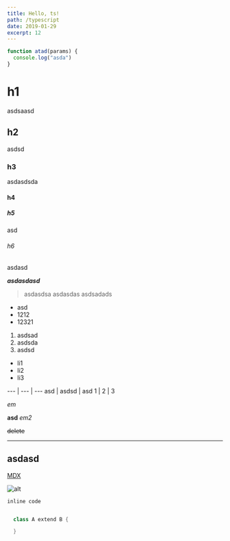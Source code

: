 ```yaml
---
title: Hello, ts!
path: /typescript
date: 2019-01-29
excerpt: 12
---
```


```javascript
function atad(params) {
  console.log("asda")
}
```

# h1

asdsaasd

## h2

asdsd

### h3

asdasdsda

#### h4

##### h5

asd

###### h6

asdasd

**_asdasdasd_**

> asdasdsa asdasdas
> asdsadads

- asd
- 1212
- 12321

1. asdsad
2. asdsda
3. asdsd

- li1
- li2
- li3

--- | --- | ---
asd | asdsd | asd
1 | 2 | 3

_em_

**asd**
_em2_

~~delete~~

---

## asdasd

[MDX](https://mdxjs.com)

![alt](https://mdx-logo.now.sh)

`inline code`

```csharp

  class A extend B {

  }

```
